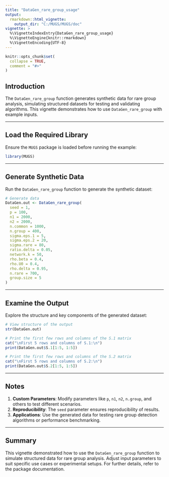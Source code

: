 ```yaml
---
title: "DataGen_rare_group_usage"
output:
  rmarkdown::html_vignette:
    output_dir: "C:/MUGS/MUGS/doc"
vignette: >
  %\VignetteIndexEntry{DataGen_rare_group_usage}
  %\VignetteEngine{knitr::rmarkdown}
  %\VignetteEncoding{UTF-8}
---
```


```r
knitr::opts_chunk$set(
  collapse = TRUE,
  comment = "#>"
)
```

## Introduction

The `DataGen_rare_group` function generates synthetic data for rare group analysis, simulating structured datasets for testing and validating algorithms. This vignette demonstrates how to use `DataGen_rare_group` with example inputs.

---

## Load the Required Library

Ensure the `MUGS` package is loaded before running the example:

```r
library(MUGS)
```

---

## Generate Synthetic Data

Run the `DataGen_rare_group` function to generate the synthetic dataset:

```r
# Generate data
DataGen.out <- DataGen_rare_group(
  seed = 1, 
  p = 100, 
  n1 = 2000, 
  n2 = 2000, 
  n.common = 1000, 
  n.group = 400, 
  sigma.eps.1 = 5, 
  sigma.eps.2 = 20, 
  sigma.rare = 80, 
  ratio.delta = 0.05, 
  network.k = 50, 
  rho.beta = 0.4, 
  rho.U0 = 0.4, 
  rho.delta = 0.95,  
  n.rare = 700, 
  group.size = 5
)
```

---

## Examine the Output

Explore the structure and key components of the generated dataset:

```r
# View structure of the output
str(DataGen.out)

# Print the first few rows and columns of the S.1 matrix
cat("\nFirst 5 rows and columns of S.1:\n")
print(DataGen.out$S.1[1:5, 1:5])

# Print the first few rows and columns of the S.2 matrix
cat("\nFirst 5 rows and columns of S.2:\n")
print(DataGen.out$S.2[1:5, 1:5])
```

---

## Notes

1. **Custom Parameters**: Modify parameters like `p`, `n1`, `n2`, `n.group`, and others to test different scenarios.
2. **Reproducibility**: The `seed` parameter ensures reproducibility of results.
3. **Applications**: Use the generated data for testing rare group detection algorithms or performance benchmarking.

---

## Summary

This vignette demonstrated how to use the `DataGen_rare_group` function to simulate structured data for rare group analysis. Adjust input parameters to suit specific use cases or experimental setups. For further details, refer to the package documentation.
